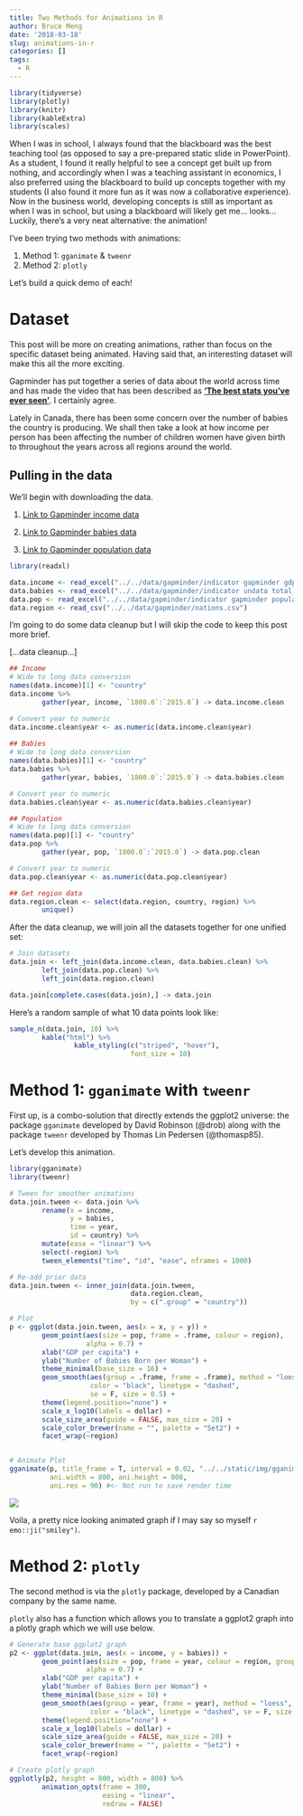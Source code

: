 ```yaml
---
title: Two Methods for Animations in R
author: Bruce Meng
date: '2018-03-18'
slug: animations-in-r
categories: []
tags:
  - R
---
```


```r
library(tidyverse)
library(plotly)
library(knitr)
library(kableExtra)
library(scales)
```

When I was in school, I always found that the blackboard was the best teaching tool (as opposed to say a pre-prepared static slide in PowerPoint). As a student, I found it really helpful to see a concept get built up from nothing, and accordingly when I was a teaching assistant in economics, I also preferred using the blackboard to build up concepts together with my students (I also found it more fun as it was now a collaborative experience). Now in the business world, developing concepts is still as important as when I was in school, but using a blackboard will likely get me... looks... Luckily, there's a very neat alternative: the animation!

I've been trying two methods with animations:

1. Method 1: `gganimate` & `tweenr`
2. Method 2: `plotly`

Let's build a quick demo of each!

# Dataset

This post will be more on creating animations, rather than focus on the specific dataset being animated. Having said that, an interesting dataset will make this all the more exciting. 

Gapminder has put together a series of data about the world across time and has made the video that has been described as **['The best stats you've ever seen'](https://www.ted.com/talks/hans_rosling_shows_the_best_stats_you_ve_ever_seen)**. I certainly agree.

Lately in Canada, there has been some concern over the number of babies the country is producing. We shall then take a look at how income per person has been affecting the number of children women have given birth to throughout the years across all regions around the world.

## Pulling in the data

We'll begin with downloading the data. 

1. [Link to Gapminder income data](https://docs.google.com/spreadsheet/pub?key=phAwcNAVuyj1jiMAkmq1iMg&output=xlsx)

2. [Link to Gapminder babies data](https://docs.google.com/spreadsheet/pub?key=phAwcNAVuyj0TAlJeCEzcGQ&output=xlsx)

3. [Link to Gapminder population data](https://docs.google.com/spreadsheet/pub?key=phAwcNAVuyj0XOoBL_n5tAQ&output=xlsx)

```r
library(readxl)

data.income <- read_excel("../../data/gapminder/indicator gapminder gdp_per_capita_ppp.xlsx")
data.babies <- read_excel("../../data/gapminder/indicator undata total_fertility.xlsx")
data.pop <- read_excel("../../data/gapminder/indicator gapminder population.xlsx")
data.region <- read_csv("../../data/gapminder/nations.csv")
```

I'm going to do some data cleanup but I will skip the code to keep this post more brief.

[...data cleanup...]

```r
## Income
# Wide to long data conversion
names(data.income)[1] <- "country"
data.income %>%
        gather(year, income, `1800.0`:`2015.0`) -> data.income.clean

# Convert year to numeric
data.income.clean$year <- as.numeric(data.income.clean$year)
        
## Babies
# Wide to long data conversion
names(data.babies)[1] <- "country"
data.babies %>%
        gather(year, babies, `1800.0`:`2015.0`) -> data.babies.clean

# Convert year to numeric
data.babies.clean$year <- as.numeric(data.babies.clean$year)

## Population
# Wide to long data conversion
names(data.pop)[1] <- "country"
data.pop %>%
        gather(year, pop, `1800.0`:`2015.0`) -> data.pop.clean

# Convert year to numeric
data.pop.clean$year <- as.numeric(data.pop.clean$year)

## Get region data
data.region.clean <- select(data.region, country, region) %>%
        unique()
```

After the data cleanup, we will join all the datasets together for one unified set:

```r
# Join datasets
data.join <- left_join(data.income.clean, data.babies.clean) %>%
        left_join(data.pop.clean) %>%
        left_join(data.region.clean)

data.join[complete.cases(data.join),] -> data.join

```


Here's a random sample of what 10 data points look like:

```r
sample_n(data.join, 10) %>%
        kable("html") %>%
                kable_styling(c("striped", "hover"),
                              font_size = 10)

```

# Method 1: `gganimate` with `tweenr`

First up, is a combo-solution that directly extends the ggplot2 universe: the package `gganimate` developed by David Robinson (@drob) along with the package `tweenr` developed by Thomas Lin Pedersen (@thomasp85).


Let's develop this animation.

```r
library(gganimate)
library(tweenr)

# Tween for smoother animations
data.join.tween <- data.join %>%
        rename(x = income,
               y = babies,
               time = year,
               id = country) %>%
        mutate(ease = "linear") %>%
        select(-region) %>%
        tween_elements("time", "id", "ease", nframes = 1000)

# Re-add prior data
data.join.tween <- inner_join(data.join.tween, 
                              data.region.clean, 
                              by = c(".group" = "country")) 

# Plot
p <- ggplot(data.join.tween, aes(x = x, y = y)) +
        geom_point(aes(size = pop, frame = .frame, colour = region), 
                   alpha = 0.7) +  
        xlab("GDP per capita") +
        ylab("Number of Babies Born per Woman") +
        theme_minimal(base_size = 16) +
        geom_smooth(aes(group = .frame, frame = .frame), method = "loess", 
                    color = "black", linetype = "dashed", 
                    se = F, size = 0.5) +
        theme(legend.position="none") +
        scale_x_log10(labels = dollar) + 
        scale_size_area(guide = FALSE, max_size = 20) +
        scale_color_brewer(name = "", palette = "Set2") +
        facet_wrap(~region)


# Animate Plot
gganimate(p, title_frame = T, interval = 0.02, "../../static/img/gganimate.gif", 
          ani.width = 800, ani.height = 800, 
          ani.res = 90) #<- Not run to save render time

```
![](/img/gganimate.gif)

Voila, a pretty nice looking animated graph if I may say so myself `r emo::ji("smiley")`.

# Method 2: `plotly`

The second method is via the `plotly` package, developed by a Canadian company by the same name.

`plotly` also has a function which allows you to translate a ggplot2 graph into a plotly graph which we will use below.


```r
# Generate base ggplot2 graph
p2 <- ggplot(data.join, aes(x = income, y = babies)) +
        geom_point(aes(size = pop, frame = year, colour = region, group = country), 
                   alpha = 0.7) +  
        xlab("GDP per capita") +
        ylab("Number of Babies Born per Woman") +
        theme_minimal(base_size = 10) +
        geom_smooth(aes(group = year, frame = year), method = "loess", 
                    color = "black", linetype = "dashed", se = F, size = 0.5) +
        theme(legend.position="none") +
        scale_x_log10(labels = dollar) + 
        scale_size_area(guide = FALSE, max_size = 20) +
        scale_color_brewer(name = "", palette = "Set2") +
        facet_wrap(~region)

# Create plotly graph
ggplotly(p2, height = 800, width = 800) %>%
        animation_opts(frame = 300,
                       easing = "linear",
                       redraw = FALSE)

```
